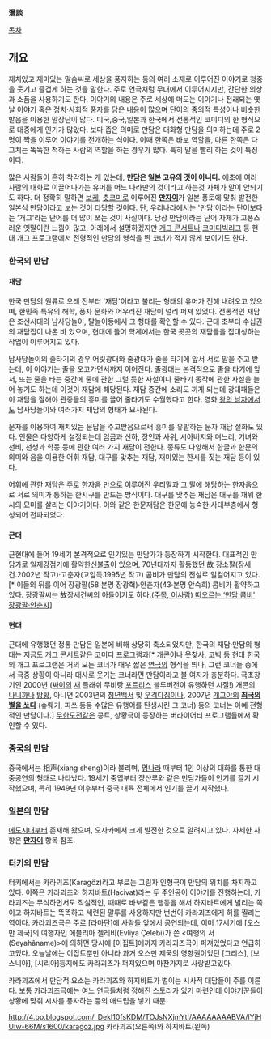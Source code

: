 '''漫談'''

[[목차]]
== 개요 ==
재치있고 재미있는 말솜씨로 세상을 풍자하는 등의 여러 소재로 이루어진 이야기로 청중을 웃기고 즐겁게 하는 것을 말한다. 주로 연극처럼 무대에서 이루어지지만, 간단한 의상과 소품을 사용하기도 한다. 이야기의 내용은 주로 세상에 떠도는 이야기나 전래되는 옛날 이야기 혹은 정치·사회적 풍자를 담은 내용이 많으며 단어의 중의적 특성이나 비슷한 발음을 이용한 말장난이 많다. 미국,중국,일본과 한국에서 전통적인 코미디의 한 형식으로 대중에게 인기가 많았다. 보다 좁은 의미로 만담은 대화형 만담을 의미하는데 주로 2명이 짝을 이루어 이야기를 전개하는 식이다. 이때 한쪽은 바보 역할을, 다른 한쪽은 다그치는 똑똑한 척하는 사람의 역할을 하는 경우가 많다. 특히 말을 빨리 하는 것이 특징이다.

많은 사람들이 흔히 착각하는 게 있는데, '''만담은 일본 고유의 것이 아니다.''' 애초에 여러 사람의 대화로 이끌어나가는 유머를 어느 나라만의 것이라고 하는것 자체가 말이 안되기도 하다. 더 정확히 말하면 [[보케]], [[츳코미]]로 이루어진 '''[[만자이]]'''가 일본 풍토에 맟춰 발전한 일본식 만담이라고 보는 것이 타당할 것이다. 단, 우리나라에서는 '만담'이라는 단어보다는 '개그'라는 단어를 더 많이 쓰는 것이 사실이다. 당장 만담이라는 단어 자체가 고풍스러운 옛말이란 느낌이 많고, 아래에서 설명하겠지만 [[개그 콘서트]]나 [[코미디빅리그]] 등 현대 개그 프로그램에서 전형적인 만담의 형식을 띈 코너가 적지 않게 보이기도 한다.

=== 한국의 만담 ===
==== 재담 ====
한국 만담의 원류로 오래 전부터 '재담'이라고 불리는 형태의 유머가 전해 내려오고 있으며, 한민족 특유의 해학, 풍자 문화와 어우러진 재담이 널리 퍼져 있었다. 전통적인 재담은 조선시대의 남사당놀이, 탈놀이등에서 그 형태를 확인할 수 있다. 근대 초부터 수십권의 재담집이 나온 바 있으며, 현대에 들어 학계에서는 한국 곳곳의 재담들을 집대성하는 작업이 이루어지고 있다.

남사당놀이의 줄타기의 경우 어릿광대와 줄광대가 줄을 타기에 앞서 서로 말을 주고 받는데, 이 이야기는 줄을 오고가면서까지 이어진다. 줄광대는 본격적으로 줄을 타기에 앞서, 또는 줄을 타는 중간에 줄에 관한 그럴 듯한 사설이나 줄타기 동작에 관한 사설을 늘어 놓기도 하는데 이것이 재담에 해당된다. 재담 중간에 소리도 끼게 되는데 광대패들은 이 재담을 잘해야 관중들의 흥미를 끌어 줄타기도 수월했다고 한다. 영화 [[왕의 남자]]에서도 남사당놀이와 여러가지 재담의 형태가 묘사된다.

문자를 이용하여 재치있는 문답을 주고받음으로써 흥미를 유발하는 문자 재담 설화도 있다. 인물은 다양하게 설정되는데 임금과 신하, 장인과 사위, 시아버지와 며느리, 기녀와 선비, 선생과 학동 등에 관한 여러 가지 재담이 전한다. 종류도 다양해서 한글과 한문의 의미와 음을 이용한 어휘 재담, 대구를 맞추는 재담, 재미있는 한시를 짓는 재담 등이 있다.

어휘에 관한 재담은 주로 한자음 만으로 이루어진 우리말과 그 말에 해당하는 한자음으로 서로 의미가 통하는 한시구를 만드는 방식이다. 대구를 맞추는 재담은 대구를 채워 한시의 묘미를 살리는 이야기이다. 이와 같은 한문재담은 한문에 능숙한 사대부층에서 형성되어 전파되었다.

==== 근대 ====
근현대에 들어 19세기 본격적으로 인기있는 만담가가 등장하기 시작한다. 대표적인 만담가로 일제강점기에 활약한[http://100.naver.com/100.nhn?docid=852085 신불출]이 있으며, 70년대까지 활동했던 故 장소팔(장세건.2002년 작고)·고춘자(고임득.1995년 작고) 콤비가 만담의 전설로 일컬어지고 있다.[* 이들의 뒤를 이어 장광팔(58·본명 장광혁)·안춘자(43·본명 안숙희) 콤비가 활약하고 있다. 장광팔씨는 故장세건씨의 아들이기도 하다.[http://www.segye.com/Articles/NEWS/CULTURE/Article.asp?aid=20110118003519&subctg1=&subctg2= (주목, 이사람) 떠오르는 ‘만담 콤비’ 장광팔·안춘자]]

==== 현대 ====
근대에 유행했던 정통 만담은 일본에 비해 상당히 축소되었지만, 한국의 재담·만담의 형태는 지금도 [[개그 콘서트]]같은 코미디 프로그램과[* 개콘이나 웃찾사, 코빅 등 현대 한국의 개그 프로그램은 거의 모든 코너가 매우 짧은 [[연극]]의 형식을 띄나, 그런 코너들 중에서 극중 상황이 아니라 대사로 웃기는 코너라면 만담이라고 볼 여지가 충분하다. 극초창기인 2000년 ([[싸이]]의 [[새]] 플래쉬 무비랑 [[포트리스]] 블루버전이 유행하던 시절!) 개콘의 [[나니까]]나 [[방황]], 아니면 2003년의 [[청년백서]] 및 [[우격다짐]]이나, 2007년 [[개그야]]의 '''[[최국의 별을 쏘다]]''' (슈뤠기, 피쓰 등등 수많은 유행어를 탄생시킨 그 코너) 등의 코너는 아예 전형적인 만담이다.] [[무한도전]]같은 콩트, 상황극이 등장하는 버라이어티 프로그램들에서 확인할 수 있다.

=== [[중국]]의 만담 ===
중국에서는 相声(xiang sheng)이라 불리며, [[명]]나라 때부터 1인 이상의 대화를 통한 대중공연의 형태로 나타났다. 19세기 중엽부터 쟝샨루와 같은 만담가들이 인기를 끌기 시작했으며, 특히 1949년 이후부터 중국 대륙 전체에서 인기를 끌기 시작했다.

=== [[일본]]의 만담 ===
[[에도시대]]부터 존재해 왔으며, 오사카에서 크게 발전한 것으로 알려지고 있다. 자세한 사항은 '''[[만자이]]''' 항목 참조.

=== [[터키]]의 만담 ===
터키에서는 카라괴즈(Karagöz)라고 부르는 그림자 인형극이 만담의 위치를 차지하고 있다. 이쪽은 카라괴즈와 하지바트(Hacivat)라는 두 주인공이 이야기를 진행하는데, 카라괴즈는 무식하면서도 직설적인, 때때로 바보같은 행동을 해서 하지바트에게 발리는 쪽이고 하지바트는 똑똑하고 세련된 말투를 사용하지만 번번이 카라괴즈에게 허를 찔리는 역이다. 카라괴즈극은 주로 [라마단]에 사람들 앞에서 공연되는데, 이미 17세기에 [오스만 제국]의 여행자인 에블리아 첼레비(Evliya Çelebi)가 쓴 <여행의 서(Seyahâname)>에 의하면 당시에 [이집트]에까지 카라괴즈극이 퍼져있었다고 언급하고있다. 오늘날에는 이집트뿐만 아니라 과거 오스만 제국의 영향권이었던 [그리스], [보스니아], [시리아]등지에도 카라괴즈가 퍼져있으며 마찬가지로 사랑받고있다.

카라괴즈에서 만담적 요소는 카라괴즈와 하지바트가 벌이는 시사적 대담들이 주를 이룬다. 보통 카라괴즈극에는 여느 연극들처럼 정해진 스토리가 있기 마련인데 이야기꾼들이 상황에 맞춰 시사를 풍자하는 등의 애드립을 넣기 때문.

http://4.bp.blogspot.com/_DekI10fsKDM/TOJsNXjmYtI/AAAAAAAABVA/lYjHUIw-66M/s1600/karagoz.jpg
카라괴즈(오른쪽)와 하지바트(왼쪽)
